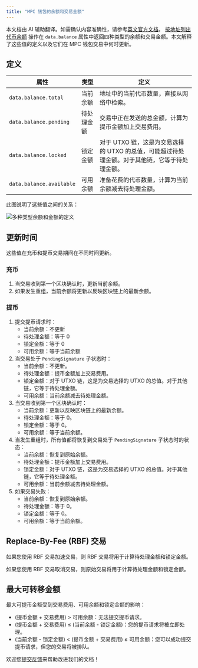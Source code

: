 ```yaml
---
title: "MPC 钱包的余额和交易金额"
---
```

<Note>本文档由 AI 辅助翻译。如需确认内容准确性，请参考[英文官方文档](https://www.cobo.com/developers/v2/guides/overview/introduction)。</Note>
[按地址列出代币余额](/v2/api-references/wallets/list-token-balances-by-address) 操作在 `data.balance` 属性中返回四种类型的余额和交易金额。本文解释了这些值的定义以及它们在 MPC 钱包交易中何时更新。

## 定义

| 属性                 | 类型              | 定义                                                   |
| ------------------------ | ----------------- | ------------------------------------------------------------ |
| `data.balance.total`     | 当前余额   | 地址中的当前代币数量，直接从网络中检索。 |
| `data.balance.pending`   | 待处理金额    | 交易中正在发送的总金额，计算为提币金额加上交易费用。 |
| `data.balance.locked`    | 锁定金额     | 对于 UTXO 链，这是为交易选择的 UTXO 的总值，可能超过待处理金额。对于其他链，它等于待处理金额。 |
| `data.balance.available` | 可用余额 | 准备花费的代币数量，计算为当前余额减去待处理金额。 |

此图说明了这些值之间的关系：

<img src="/v2_cn/images/guides/balances_amount.svg" className="diagram" alt="多种类型余额和金额的定义"></img>

## 更新时间

这些值在充币和提币交易期间在不同时间更新。

### 充币

1. 当交易收到第一个区块确认时，更新当前余额。
2. 如果发生重组，当前余额将更新以反映区块链上的最新余额。

### 提币

1. 提交提币请求时：
   - 当前余额：不更新
   - 待处理金额：等于 0
   - 锁定金额：等于 0
   - 可用余额：等于当前余额
2. 当交易处于 `PendingSignature` 子状态时：
   - 当前余额：不更新。
   - 待处理金额：提币金额加上交易费用。
   - 锁定金额：对于 UTXO 链，这是为交易选择的 UTXO 的总值。对于其他链，它等于待处理金额。
   - 可用余额：当前余额减去待处理金额。
3. 当交易收到第一个区块确认时：
   - 当前余额：更新以反映区块链上的最新余额。
   - 待处理金额：等于 0。
   - 锁定金额：等于 0。
   - 可用余额：等于当前余额。
4. 当发生重组时，所有值都将恢复到交易处于 `PendingSignature` 子状态时的状态：
   - 当前余额：恢复到原始余额。
   - 待处理金额：提币金额加上交易费用。
   - 锁定金额：对于 UTXO 链，这是为交易选择的 UTXO 的总值。对于其他链，它等于待处理金额。
   - 可用余额：当前余额减去待处理金额。
5. 如果交易失败：
   - 当前余额：恢复到原始余额。
   - 待处理金额：等于 0。
   - 锁定金额：等于 0。
   - 可用余额：等于当前余额。

## Replace-By-Fee (RBF) 交易

如果您使用 RBF 交易加速交易，则 RBF 交易将用于计算待处理金额和锁定金额。

如果您使用 RBF 交易取消交易，则原始交易将用于计算待处理金额和锁定金额。

## 最大可转移金额

最大可提币金额受到交易费用、可用余额和锁定金额的影响：

- (提币金额 + 交易费用) > 可用余额：无法提交提币请求。
- (提币金额 + 交易费用) ≤ (当前余额 - 锁定金额)：您的提币请求将被立即处理。
- (当前余额 - 锁定金额) < (提币金额 + 交易费用) ≤ 可用余额：您可以成功提交提币请求，但您的交易将被排队。

<Tip>欢迎您[提交反馈](https://forms.zohopublic.com/cobo/form/DocumentFeedbackForm/formperma/QvLOhxJv1_JMsJ-1dleZ8Itb_7rzN-LtgvsDdxosoVI)来帮助改进我们的文档！</Tip>
